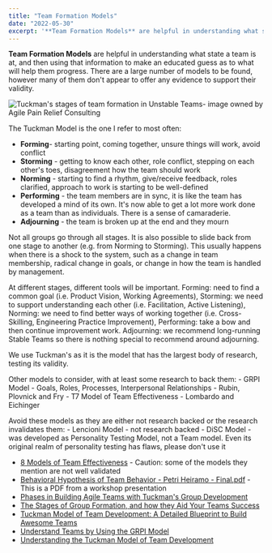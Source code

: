 ```yaml
---
title: "Team Formation Models"
date: "2022-05-30"
excerpt: '**Team Formation Models** are helpful in understanding what state a team is at, and then'
---
```


**Team Formation Models** are helpful in understanding what state a team is at, and then using that information to make an educated guess as to what will help them progress. There are a large number of models to be found, however many of them don't appear to offer any evidence to support their validity.

![Tuckman's stages of team formation in Unstable Teams- image owned by Agile Pain Relief Consulting](src/content/glossary/team-formation-models/images/Unstable-Teams-Tuckman-stages.jpg)

The Tuckman Model is the one I refer to most often:

- **Forming**\- starting point, coming together, unsure things will work, avoid conflict
- **Storming** - getting to know each other, role conflict, stepping on each other's toes, disagreement how the team should work
- **Norming** - starting to find a rhythm, give/receive feedback, roles clarified, approach to work is starting to be well-defined
- **Performing** - the team members are in sync, it is like the team has developed a mind of its own. It's now able to get a lot more work done as a team than as individuals. There is a sense of camaraderie.
- **Adjourning** - the team is broken up at the end and they mourn

Not all groups go through all stages. It is also possible to slide back from one stage to another (e.g. from Norming to Storming). This usually happens when there is a shock to the system, such as a change in team membership, radical change in goals, or change in how the team is handled by management.

At different stages, different tools will be important. Forming: need to find a common goal (i.e. Product Vision, Working Agreements), Storming: we need to support understanding each other (i.e. Facilitation, Active Listening), Norming: we need to find better ways of working together (i.e. Cross-Skilling, Engineering Practice Improvement), Performing: take a bow and then continue improvement work. Adjourning: we recommend long-running Stable Teams so there is nothing special to recommend around adjourning.

We use Tuckman's as it is the model that has the largest body of research, testing its validity.

Other models to consider, with at least some research to back them: - GRPI Model - Goals, Roles, Processes, Interpersonal Relationships - Rubin, Plovnick and Fry - T7 Model of Team Effectiveness - Lombardo and Eichinger

Avoid these models as they are either not research backed or the research invalidates them: - Lencioni Model - not research backed - DiSC Model - was developed as Personality Testing Model, not a Team model. Even its original realm of personality testing has flaws, please don't use it

<HighlightBox heading="Resource Links" variant="resourceLinks">

- [8 Models of Team Effectiveness](https://medium.com/@RiterApp/8-models-of-team-effectiveness-3a3b84efb3ae) - Caution: some of the models they mention are not well validated
- [Behavioral Hypothesis of Team Behavior - Petri Heiramo - Final.pdf](https://www.dropbox.com/s/4zb5hj53ynl70zb/Behavioral%20Hypothesis%20of%20Team%20Behavior%20-%20Petri%20Heiramo%20-%20Final.pdf?dl=0) - This is a PDF from a workshop presentation
- [Phases in Building Agile Teams with Tuckman's Group Development](https://about.gitlab.com/blog/2019/12/13/how-to-strengthen-agile-teams-with-tuckmans-model/)
- [The Stages of Group Formation, and how they Aid Your Teams Success](https://www.workstyle.io/stages-of-team-development)
- [Tuckman Model of Team Development: A Detailed Blueprint to Build Awesome Teams](https://agileken.com/tuckman-model-of-team-development/)
- [Understand Teams by Using the GRPI Model](https://trainingmag.com/understand-teams-by-using-the-grpi-model/)
- [Understanding the Tuckman Model of Team Development](https://hackernoon.com/understanding-the-tuckman-model-of-team-development)
</HighlightBox>
